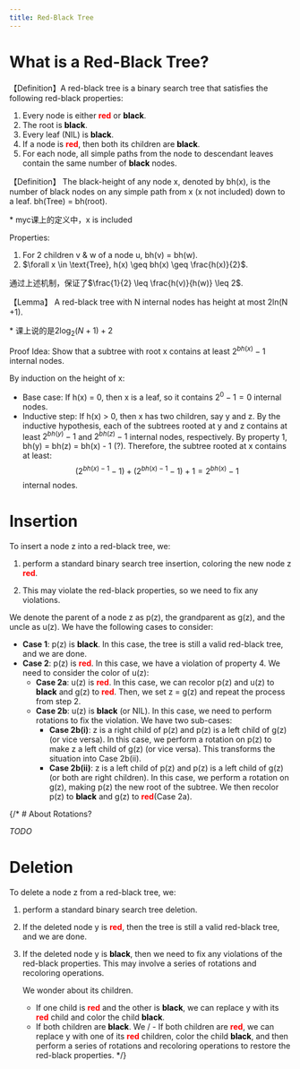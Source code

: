 ```yaml
---
title: Red-Black Tree
---
```


# What is a Red-Black Tree?

【Definition】A red-black tree is a binary search tree that satisfies the following red-black properties:

1.  Every node is either <span style="color:red;font-weight:bold">red</span> or <span style="color:black;font-weight:bold">black</span>.
2.  The root is <span style="color:black;font-weight:bold">black</span>.
3.  Every leaf (NIL) is <span style="color:black;font-weight:bold">black</span>.
4.  If a node is <span style="color:red;font-weight:bold">red</span>, then both its children are <span style="color:black;font-weight:bold">black</span>.
5.  For each node, all simple paths from the node to descendant leaves contain the same number of <span style="color:black;font-weight:bold">black</span> nodes.

【Definition】 The black-height of any node x, denoted by bh(x), is the number of black nodes on any simple path from x (x not included) down to a leaf.  bh(Tree) = bh(root).

\* myc课上的定义中，x is included

Properties:

1. For 2 children v & w of a node u, bh(v) = bh(w).
2. $\forall x \in \text{Tree}, h(x) \geq bh(x) \geq \frac{h(x)}{2}$.

通过上述机制，保证了$\frac{1}{2}  \leq \frac{h(v)}{h(w)} \leq 2$.

【Lemma】 A red-black tree with N internal nodes has height at most 2ln(N +1).

\* 课上说的是$2\log_2(N+1) +2$

Proof Idea: Show that a subtree with root x contains at least $2^{bh(x)} -1$ internal nodes.

By induction on the height of x:
- Base case: If h(x) = 0, then x is a leaf, so it contains $2^0 -1 = 0$ internal nodes.
- Inductive step: If h(x) > 0, then x has two children, say y and z. By the inductive hypothesis, each of the subtrees rooted at y and z contains at least $2^{bh(y)} -1$ and $2^{bh(z)} -1$ internal nodes, respectively. By property 1, bh(y) = bh(z) = bh(x) - 1 (?). Therefore, the subtree rooted at x contains at least:
  $$(2^{bh(x) - 1} - 1) + (2^{bh(x) - 1} - 1) + 1 = 2^{bh(x)} - 1$$
  internal nodes.

# Insertion
To insert a node z into a red-black tree, we:

1. perform a standard binary search tree insertion, coloring the new node z <span style="color:red;font-weight:bold">red</span>. 

2. This may violate the red-black properties, so we need to fix any violations.

We denote the parent of a node z as p(z), the grandparent as g(z), and the uncle as u(z).
We have the following cases to consider:
- **Case 1**: p(z) is <span style="color:black;font-weight:bold">black</span>. In this case, the tree is still a valid red-black tree, and we are done.
- **Case 2**: p(z) is <span style="color:red;font-weight:bold">red</span>. In this case, we have a violation of property 4. We need to consider the color of u(z):
  - **Case 2a**: u(z) is <span style="color:red;font-weight:bold">red</span>. In this case, we can recolor p(z) and u(z) to <span style="color:black;font-weight:bold">black</span> and g(z) to <span style="color:red;font-weight:bold">red</span>. Then, we set z = g(z) and repeat the process from step 2.
  - **Case 2b**: u(z) is <span style="color:black;font-weight:bold">black</span> (or NIL). In this case, we need to perform rotations to fix the violation. We have two sub-cases:
    - **Case 2b(i)**: z is a right child of p(z) and p(z) is a left child of g(z) (or vice versa). In this case, we perform a rotation on p(z) to make z a left child of g(z) (or vice versa). This transforms the situation into Case 2b(ii).
    - **Case 2b(ii)**: z is a left child of p(z) and p(z) is a left child of g(z) (or both are right children). In this case, we perform a rotation on g(z), making p(z) the new root of the subtree. We then recolor p(z) to <span style="color:black;font-weight:bold">black</span> and g(z) to <span style="color:red;font-weight:bold">red</span>(Case 2a).

{/* # About Rotations?

*TODO*

# Deletion
To delete a node z from a red-black tree, we:
1. perform a standard binary search tree deletion. 

2. If the deleted node y is <span style="color:red;font-weight:bold">red</span>, then the tree is still a valid red-black tree, and we are done.

3. If the deleted node y is <span style="color:black;font-weight:bold">black</span>, then we need to fix any violations of the red-black properties. This may involve a series of rotations and recoloring operations.  
    
    We wonder about its children.     
    - If one child is <span style="color:red;font-weight:bold">red</span> and the other is <span style="color:black;font-weight:bold">black</span>, we can replace y with its <span style="color:red;font-weight:bold">red</span> child and color the child <span style="color:black;font-weight:bold">black</span>.
    - If both children are <span style="color:black;font-weight:bold">black</span>. We 
/    - If both children are <span style="color:red;font-weight:bold">red</span>, we can replace y with one of its <span style="color:red;font-weight:bold">red</span> children, color the child <span style="color:black;font-weight:bold">black</span>, and then perform a series of rotations and recoloring operations to restore the red-black properties. */}